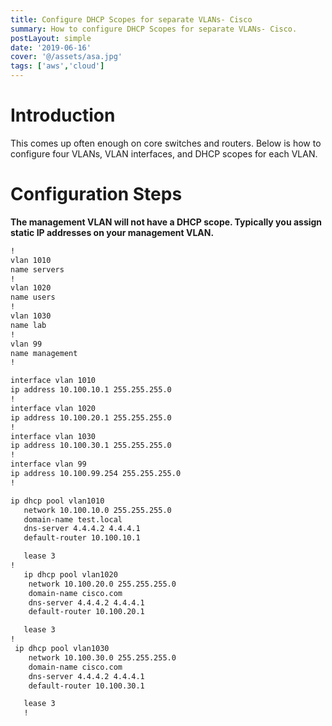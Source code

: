 ```yaml
---
title: Configure DHCP Scopes for separate VLANs- Cisco
summary: How to configure DHCP Scopes for separate VLANs- Cisco.
postLayout: simple
date: '2019-06-16'
cover: '@/assets/asa.jpg'
tags: ['aws','cloud']
---
```

# Introduction
This comes up often enough on core switches and routers. Below is how to configure four VLANs, VLAN interfaces, and DHCP scopes for each VLAN.

# Configuration Steps

**The management VLAN will not have a DHCP scope. Typically you assign static IP addresses on your management VLAN.**

```bash
!
vlan 1010
name servers
!
vlan 1020
name users
!
vlan 1030
name lab
!
vlan 99
name management
!

interface vlan 1010
ip address 10.100.10.1 255.255.255.0
!
interface vlan 1020
ip address 10.100.20.1 255.255.255.0
!
interface vlan 1030
ip address 10.100.30.1 255.255.255.0
!
interface vlan 99
ip address 10.100.99.254 255.255.255.0
!

ip dhcp pool vlan1010
   network 10.100.10.0 255.255.255.0
   domain-name test.local
   dns-server 4.4.4.2 4.4.4.1
   default-router 10.100.10.1

   lease 3
!
   ip dhcp pool vlan1020
    network 10.100.20.0 255.255.255.0
    domain-name cisco.com
    dns-server 4.4.4.2 4.4.4.1
    default-router 10.100.20.1

   lease 3
!
 ip dhcp pool vlan1030
    network 10.100.30.0 255.255.255.0
    domain-name cisco.com
    dns-server 4.4.4.2 4.4.4.1
    default-router 10.100.30.1

   lease 3
   !
```